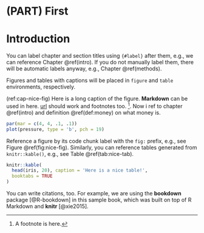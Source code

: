 # (PART) First {-}

# Introduction {#intro}

You can label chapter and section titles using `{#label}` after them, e.g., we can reference Chapter \@ref(intro). If you do not manually label them, there will be automatic labels anyway, e.g., Chapter \@ref(methods).

Figures and tables with captions will be placed in `figure` and `table` environments, respectively.

(ref:cap-nice-fig) Here is a long caption of the figure. **Markdown** can be used in here. [url][url-1] should work and footnotes too. [^footer-1]. Now i ref to chapter \@ref(intro) and definition \@ref(def:money) on what money is.

[^footer-1]: A footnote is here. 

[url-1]: https://bookdown.org/yihui/bookdown/r-markdown.html

```{r nice-fig, fig.cap='(ref:cap-nice-fig)', out.width='80%', fig.asp=.75, fig.align='center'}
par(mar = c(4, 4, .1, .1))
plot(pressure, type = 'b', pch = 19)
```

Reference a figure by its code chunk label with the `fig:` prefix, e.g., see Figure \@ref(fig:nice-fig). Similarly, you can reference tables generated from `knitr::kable()`, e.g., see Table \@ref(tab:nice-tab).

```{r nice-tab, tidy=FALSE}
knitr::kable(
  head(iris, 20), caption = 'Here is a nice table!',
  booktabs = TRUE
)
```

You can write citations, too. For example, we are using the **bookdown** package [@R-bookdown] in this sample book, which was built on top of R Markdown and **knitr** [@xie2015].
